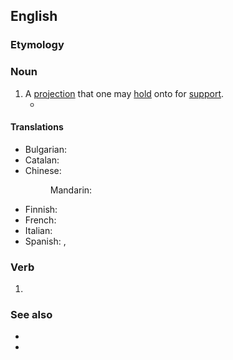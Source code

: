 {{also|hand-hold}}
==English==

===Etymology===
{{compound|en|hand|hold}}

===Noun===
{{en-noun}}

# A [[projection]] that one may [[hold]] onto for [[support]].
#*{{quote-journal|en|date=2020 November 4|author=Paul Bigland|title=At no point have I felt unsafe...|journal=Rail|page=47|text=An on-board cleaner passes through, disinfecting every grabrail and '''handhold''' as they pass.}} 

====Translations====
{{trans-top|projection to hold}}
* Bulgarian: {{t+|bg|ръкохватка|f}}
* Catalan: {{t+|ca|agafador|m}}
* Chinese:
*: Mandarin: {{t-needed|cmn}}
{{trans-mid}}
* Finnish: {{t+|fi|kädensija}}
* French: {{t+|fr|poignée}}
* Italian: {{t+|it|appiglio}}
* Spanish: {{t+|es|agarradera|f}}, {{t|es|asidero|m}}
{{trans-bottom}}

===Verb===
{{en-verb|handholds|handholding|handheld}}

# {{alt form|en|hand-hold}}

===See also===
* {{l|en|foothold}}
* {{l|en|handrail}}